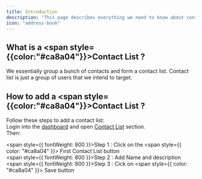 ```yaml
---
title: Introduction
description: "This page describes everything we need to know about contacts"
icon: "address-book"
---
```


## What is a <span style={{color:"#ca8a04"}}>Contact List</span> ?

We essentially group a bunch of contacts and form a contact list. Contact list is just a group of users that we intend to target.

## How to add a <span style={{color:"#ca8a04"}}>Contact List</span> ?

Follow these steps to add a contact list:<br/>
Login into the [dashboard](https://app.precallai.com/) and open [Contact List](https://app.precallai.com/admin/contact-list) section.<br/>
Then:

<span style={{ fontWeight: 800 }}>Step 1 :</span> Click on the <span
  style={{ color: "#ca8a04" }}>
  First Contact List
</span> button <br />
<span style={{ fontWeight: 800 }}>Step 2 :</span> Add Name and description <br />
<span style={{ fontWeight: 800 }}>Step 3 :</span> Cick on <span
  style={{ color: "#ca8a04" }}>
  Save
</span> button
